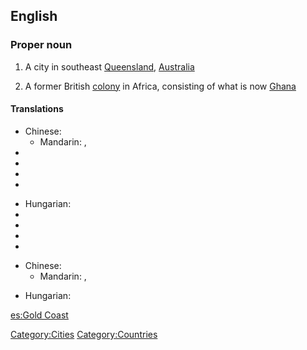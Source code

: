 ==English==
{{wikipedia|Gold Coast (disambiguation)}}

===Proper noun===
{{en-proper noun|sg=[[gold|Gold]] [[coast|Coast]]}}

# A city in southeast [[Queensland]], [[Australia]]
# {{historical}} A former British [[colony]] in Africa, consisting of what is now [[Ghana]]

====Translations====
{{trans-top|in Australia}}
* Chinese:
** Mandarin: {{t|zh|黃金海岸|sc=Hani}}, {{t|zh|黄金海岸|tr=Huángjīn Hǎi'àn|sc=Hani}}
* {{trreq|Dutch}}
* {{trreq|Finnish}}
* {{trreq|French}}
* {{trreq|German}}
{{trans-mid}}
* Hungarian: {{t|hu|Gold Coast}}
* {{trreq|Japanese}}
* {{trreq|Portuguese}}
* {{trreq|Russian}}
* {{trreq|Spanish}}
{{trans-bottom}}

{{trans-top|in Africa}}
* Chinese:
** Mandarin: {{t|zh|黃金海岸|sc=Hani}}, {{t|zh|黄金海岸|tr=Huángjīn Hǎi'àn|sc=Hani}}
{{trans-mid}}
* Hungarian: {{t|hu|Aranypart}}
{{trans-bottom}}

[[Category:Cities]]
[[Category:Countries]]

[[es:Gold Coast]]